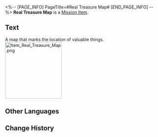 <%-- [PAGE_INFO]
PageTitle=#Real Treasure Map#
[END_PAGE_INFO] --%>
{{Item Infobox
|id          = 140067
|image       = Item Real Treasure Map.png{{subst:void|<!--$UPLOAD:<<SpriteOutput/ItemFigures/140066.png>-<Item Real Treasure Map.png>-<Item Icons>>-->}}
|type        = Mission Item
|invCategory = Missions
|rarity      = 5
|effect      = 
|description = A map that supposedly leads to treasure.
}}
{{Description|''"A Treasure Map made a long time ago. Judging by how old it is, seems quite convincing."''}}
'''Real Treasure Map''' is a [[Mission Item]].

==Text==
<div align="center">{{Color|Keyword|Real Treasure Map}}</div>
A map that marks the location of valuable things.
[[File:Item Real Treasure Map.png|185px]]{{subst:void|<!--$UPLOAD:<<SpriteOutput/UI/TempSprite/SubMissionTest_1.png>-<Item Real Treasure Map.png>-<Item Images>>-->}}

==Other Languages==
{{Other Languages
|en   = Real Treasure Map
|zhs  = 真正的藏宝图
|zht  = 真正的藏寶圖
|ja   = 本物の宝の地図
|ko   = 진짜 보물 지도
|es   = Mapa del tesoro auténtico
|fr   = Véritable carte au trésor
|ru   = Настоящая карта сокровищ
|th   = แผนที่สมบัติของจริง
|vi   = Bản Đồ Kho Báu Thật
|de   = Echte Schatzkarte
|id   = Peta Harta Karun Asli
|pt   = Mapa do Tesouro Real
}}

==Change History==
{{Change History|1.0}}